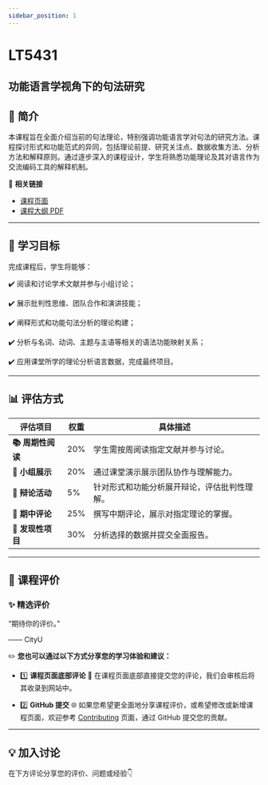 ```yaml
---
sidebar_position: 1
---
```


# LT5431
## 功能语言学视角下的句法研究

## **📘 简介**
本课程旨在全面介绍当前的句法理论，特别强调功能语言学对句法的研究方法。课程探讨形式和功能范式的异同，包括理论前提、研究关注点、数据收集方法、分析方法和解释原则。通过逐步深入的课程设计，学生将熟悉功能理论及其对语言作为交流编码工具的解释机制。

🔗 **相关链接**
- [课程页面](https://www.cityu.edu.hk/catalogue/pg/202425/course/LT5431.htm)
- [课程大纲 PDF](https://www.cityu.edu.hk/catalogue/pg/202425/course/LT5431.pdf)

---

## **🎯 学习目标**

完成课程后，学生将能够：

✔️ 阅读和讨论学术文献并参与小组讨论；

✔️ 展示批判性思维、团队合作和演讲技能；

✔️ 阐释形式和功能句法分析的理论构建；

✔️ 分析与名词、动词、主题与主语等相关的语法功能映射关系；

✔️ 应用课堂所学的理论分析语言数据，完成最终项目。

---

## **📊 评估方式**

| **评估项目**              | **权重** | **具体描述**                                                                                     |
|--------------------------|---------|-----------------------------------------------------------------------------------------------|
| **📚 周期性阅读**          | 20%     | 学生需按周阅读指定文献并参与讨论。                                                               |
| **🎤 小组展示**            | 20%     | 通过课堂演示展示团队协作与理解能力。                                                               |
| **💬 辩论活动**            | 5%      | 针对形式和功能分析展开辩论，评估批判性理解。                                                       |
| **📝 期中评论**            | 25%     | 撰写中期评论，展示对指定理论的掌握。                                                             |
| **📄 发现性项目**          | 30%     | 分析选择的数据并提交全面报告。                                                                   |

---

## **💬 课程评价**

### ✨ **精选评价**
<div className={commentStyles.commentBox}>
    <p className={commentStyles.commentText}>
        “期待你的评价。”
    </p>
    <p className={commentStyles.commentAuthor}>—— CityU</p>
</div>

✏️ **您也可以通过以下方式分享您的学习体验和建议：**

- 1️⃣ **课程页面底部评论**
💬 在课程页面底部直接提交您的评论，我们会审核后将其收录到网站中。

- 2️⃣ **GitHub 提交**
🌐 如果您希望更全面地分享课程评价，或希望修改或新增课程页面，欢迎参考 [Contributing](https://penjc.github.io/cityU-navigator/contributing) 页面，通过 GitHub 提交您的贡献。

---

## **💡 加入讨论**

在下方评论分享您的评价、问题或经验👇
<Utterances />

